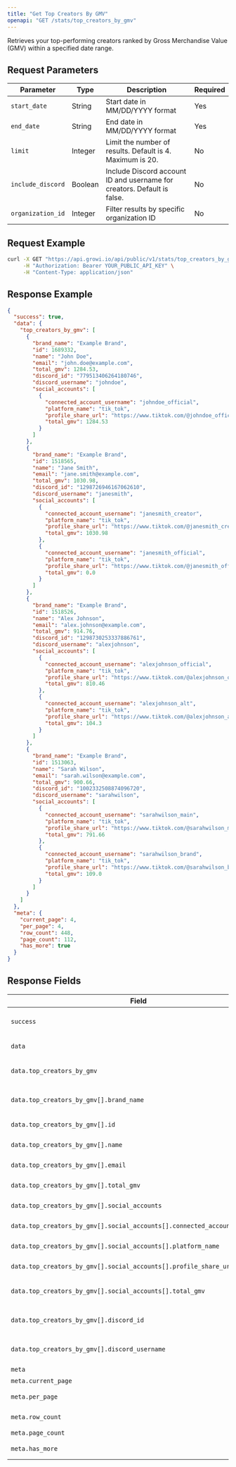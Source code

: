 ```yaml
---
title: "Get Top Creators By GMV"
openapi: "GET /stats/top_creators_by_gmv"
---
```


Retrieves your top-performing creators ranked by Gross Merchandise Value (GMV) within a specified date range.

## Request Parameters

| Parameter         | Type    | Description                                                             | Required |
| ----------------- | ------- | ----------------------------------------------------------------------- | -------- |
| `start_date`      | String  | Start date in MM/DD/YYYY format                                         | Yes      |
| `end_date`        | String  | End date in MM/DD/YYYY format                                           | Yes      |
| `limit`           | Integer | Limit the number of results. Default is 4. Maximum is 20.               | No       |
| `include_discord` | Boolean | Include Discord account ID and username for creators. Default is false. | No       |
| `organization_id` | Integer | Filter results by specific organization ID                              | No       |

## Request Example

```bash
curl -X GET "https://api.growi.io/api/public/v1/stats/top_creators_by_gmv?start_date=01/01/2023&end_date=01/31/2023&limit=5&include_discord=true&organization_id=123" \
     -H "Authorization: Bearer YOUR_PUBLIC_API_KEY" \
     -H "Content-Type: application/json"
```

## Response Example

```json
{
  "success": true,
  "data": {
    "top_creators_by_gmv": [
      {
        "brand_name": "Example Brand",
        "id": 1689332,
        "name": "John Doe",
        "email": "john.doe@example.com",
        "total_gmv": 1284.53,
        "discord_id": "779513406264180746",
        "discord_username": "johndoe",
        "social_accounts": [
          {
            "connected_account_username": "johndoe_official",
            "platform_name": "tik_tok",
            "profile_share_url": "https://www.tiktok.com/@johndoe_official",
            "total_gmv": 1284.53
          }
        ]
      },
      {
        "brand_name": "Example Brand",
        "id": 1518565,
        "name": "Jane Smith",
        "email": "jane.smith@example.com",
        "total_gmv": 1030.98,
        "discord_id": "1298726946167062610",
        "discord_username": "janesmith",
        "social_accounts": [
          {
            "connected_account_username": "janesmith_creator",
            "platform_name": "tik_tok",
            "profile_share_url": "https://www.tiktok.com/@janesmith_creator",
            "total_gmv": 1030.98
          },
          {
            "connected_account_username": "janesmith_official",
            "platform_name": "tik_tok",
            "profile_share_url": "https://www.tiktok.com/@janesmith_official",
            "total_gmv": 0.0
          }
        ]
      },
      {
        "brand_name": "Example Brand",
        "id": 1518526,
        "name": "Alex Johnson",
        "email": "alex.johnson@example.com",
        "total_gmv": 914.76,
        "discord_id": "1298730253337886761",
        "discord_username": "alexjohnson",
        "social_accounts": [
          {
            "connected_account_username": "alexjohnson_official",
            "platform_name": "tik_tok",
            "profile_share_url": "https://www.tiktok.com/@alexjohnson_official",
            "total_gmv": 810.46
          },
          {
            "connected_account_username": "alexjohnson_alt",
            "platform_name": "tik_tok",
            "profile_share_url": "https://www.tiktok.com/@alexjohnson_alt",
            "total_gmv": 104.3
          }
        ]
      },
      {
        "brand_name": "Example Brand",
        "id": 1513063,
        "name": "Sarah Wilson",
        "email": "sarah.wilson@example.com",
        "total_gmv": 900.66,
        "discord_id": "1002332508874096720",
        "discord_username": "sarahwilson",
        "social_accounts": [
          {
            "connected_account_username": "sarahwilson_main",
            "platform_name": "tik_tok",
            "profile_share_url": "https://www.tiktok.com/@sarahwilson_main",
            "total_gmv": 791.66
          },
          {
            "connected_account_username": "sarahwilson_brand",
            "platform_name": "tik_tok",
            "profile_share_url": "https://www.tiktok.com/@sarahwilson_brand",
            "total_gmv": 109.0
          }
        ]
      }
    ]
  },
  "meta": {
    "current_page": 4,
    "per_page": 4,
    "row_count": 448,
    "page_count": 112,
    "has_more": true
  }
}
```

## Response Fields

| Field                                                                     | Type        | Description                                             |
| ------------------------------------------------------------------------- | ----------- | ------------------------------------------------------- |
| `success`                                                                 | Boolean     | Indicates whether the request was successful            |
| `data`                                                                    | Object      | Container for the response data                         |
| `data.top_creators_by_gmv`                                                | Array       | Array of creator objects ranked by GMV                  |
| `data.top_creators_by_gmv[].brand_name`                                   | String      | Name of the brand the creator is associated with        |
| `data.top_creators_by_gmv[].id`                                           | Integer     | Unique identifier for the creator                       |
| `data.top_creators_by_gmv[].name`                                         | String      | Display name of the creator                             |
| `data.top_creators_by_gmv[].email`                                        | String      | Email address of the creator                            |
| `data.top_creators_by_gmv[].total_gmv`                                    | Number      | Total GMV generated by the creator                      |
| `data.top_creators_by_gmv[].social_accounts`                              | Array       | Array of connected social media accounts                |
| `data.top_creators_by_gmv[].social_accounts[].connected_account_username` | String      | Username on the social media platform                   |
| `data.top_creators_by_gmv[].social_accounts[].platform_name`              | String      | Name of the social media platform                       |
| `data.top_creators_by_gmv[].social_accounts[].profile_share_url`          | String      | Direct URL to the creator's profile                     |
| `data.top_creators_by_gmv[].social_accounts[].total_gmv`                  | Number      | GMV generated through this specific social account      |
| `data.top_creators_by_gmv[].discord_id`                                   | String      | Discord user ID (included when `include_discord=true`)  |
| `data.top_creators_by_gmv[].discord_username`                             | String      | Discord username (included when `include_discord=true`) |
| `meta`                                                                     | Object      | Pagination metadata                                      |
| `meta.current_page`                                                        | Integer     | Current page number                                      |
| `meta.per_page`                                                            | Integer     | Number of results per page                               |
| `meta.row_count`                                                           | Integer     | Total number of rows/records                             |
| `meta.page_count`                                                          | Integer     | Total number of pages                                    |
| `meta.has_more`                                                            | Boolean     | Whether there are more pages available                   |
